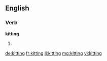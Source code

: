 ==English==

===Verb===
'''kitting'''

# {{present participle of|kit}}

[[de:kitting]]
[[fr:kitting]]
[[li:kitting]]
[[mg:kitting]]
[[vi:kitting]]